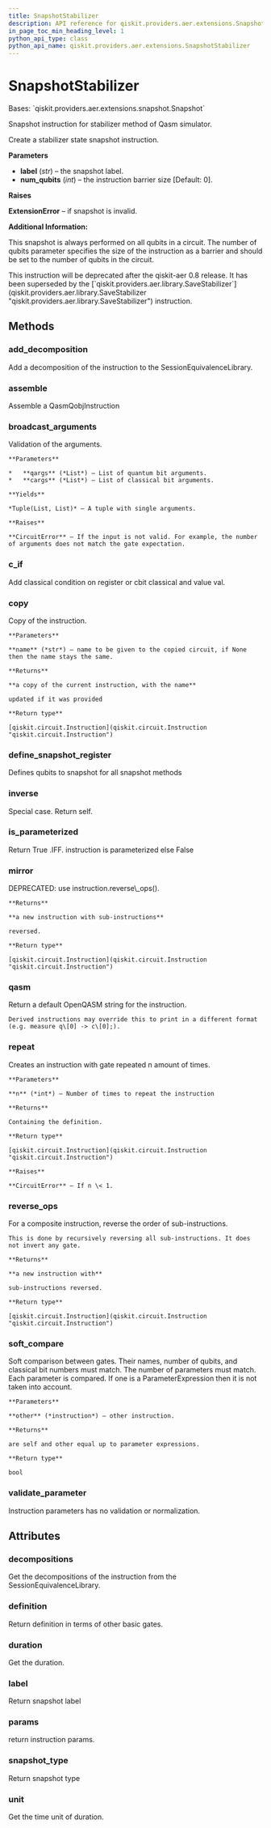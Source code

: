 ```yaml
---
title: SnapshotStabilizer
description: API reference for qiskit.providers.aer.extensions.SnapshotStabilizer
in_page_toc_min_heading_level: 1
python_api_type: class
python_api_name: qiskit.providers.aer.extensions.SnapshotStabilizer
---
```


# SnapshotStabilizer

<Class id="qiskit.providers.aer.extensions.SnapshotStabilizer" github="https://github.com/qiskit/qiskit-aer/tree/stable/0.8/qiskit/providers/aer/extensions/snapshot_stabilizer.py" signature="SnapshotStabilizer(label, num_qubits=0)">
  Bases: `qiskit.providers.aer.extensions.snapshot.Snapshot`

  Snapshot instruction for stabilizer method of Qasm simulator.

  Create a stabilizer state snapshot instruction.

  **Parameters**

  *   **label** (*str*) – the snapshot label.
  *   **num\_qubits** (*int*) – the instruction barrier size \[Default: 0].

  **Raises**

  **ExtensionError** – if snapshot is invalid.

  **Additional Information:**

  This snapshot is always performed on all qubits in a circuit. The number of qubits parameter specifies the size of the instruction as a barrier and should be set to the number of qubits in the circuit.

  <Admonition title="Note" type="note">
    This instruction will be deprecated after the qiskit-aer 0.8 release. It has been superseded by the [`qiskit.providers.aer.library.SaveStabilizer`](qiskit.providers.aer.library.SaveStabilizer "qiskit.providers.aer.library.SaveStabilizer") instruction.
  </Admonition>

  ## Methods

  ### add\_decomposition

  <Function id="qiskit.providers.aer.extensions.SnapshotStabilizer.add_decomposition" signature="SnapshotStabilizer.add_decomposition(decomposition)">
    Add a decomposition of the instruction to the SessionEquivalenceLibrary.
  </Function>

  ### assemble

  <Function id="qiskit.providers.aer.extensions.SnapshotStabilizer.assemble" signature="SnapshotStabilizer.assemble()">
    Assemble a QasmQobjInstruction
  </Function>

  ### broadcast\_arguments

  <Function id="qiskit.providers.aer.extensions.SnapshotStabilizer.broadcast_arguments" signature="SnapshotStabilizer.broadcast_arguments(qargs, cargs)">
    Validation of the arguments.

    **Parameters**

    *   **qargs** (*List*) – List of quantum bit arguments.
    *   **cargs** (*List*) – List of classical bit arguments.

    **Yields**

    *Tuple(List, List)* – A tuple with single arguments.

    **Raises**

    **CircuitError** – If the input is not valid. For example, the number of arguments does not match the gate expectation.
  </Function>

  ### c\_if

  <Function id="qiskit.providers.aer.extensions.SnapshotStabilizer.c_if" signature="SnapshotStabilizer.c_if(classical, val)">
    Add classical condition on register or cbit classical and value val.
  </Function>

  ### copy

  <Function id="qiskit.providers.aer.extensions.SnapshotStabilizer.copy" signature="SnapshotStabilizer.copy(name=None)">
    Copy of the instruction.

    **Parameters**

    **name** (*str*) – name to be given to the copied circuit, if None then the name stays the same.

    **Returns**

    **a copy of the current instruction, with the name**

    updated if it was provided

    **Return type**

    [qiskit.circuit.Instruction](qiskit.circuit.Instruction "qiskit.circuit.Instruction")
  </Function>

  ### define\_snapshot\_register

  <Function id="qiskit.providers.aer.extensions.SnapshotStabilizer.define_snapshot_register" signature="static SnapshotStabilizer.define_snapshot_register(circuit, label=None, qubits=None)">
    Defines qubits to snapshot for all snapshot methods
  </Function>

  ### inverse

  <Function id="qiskit.providers.aer.extensions.SnapshotStabilizer.inverse" signature="SnapshotStabilizer.inverse()">
    Special case. Return self.
  </Function>

  ### is\_parameterized

  <Function id="qiskit.providers.aer.extensions.SnapshotStabilizer.is_parameterized" signature="SnapshotStabilizer.is_parameterized()">
    Return True .IFF. instruction is parameterized else False
  </Function>

  ### mirror

  <Function id="qiskit.providers.aer.extensions.SnapshotStabilizer.mirror" signature="SnapshotStabilizer.mirror()">
    DEPRECATED: use instruction.reverse\_ops().

    **Returns**

    **a new instruction with sub-instructions**

    reversed.

    **Return type**

    [qiskit.circuit.Instruction](qiskit.circuit.Instruction "qiskit.circuit.Instruction")
  </Function>

  ### qasm

  <Function id="qiskit.providers.aer.extensions.SnapshotStabilizer.qasm" signature="SnapshotStabilizer.qasm()">
    Return a default OpenQASM string for the instruction.

    Derived instructions may override this to print in a different format (e.g. measure q\[0] -> c\[0];).
  </Function>

  ### repeat

  <Function id="qiskit.providers.aer.extensions.SnapshotStabilizer.repeat" signature="SnapshotStabilizer.repeat(n)">
    Creates an instruction with gate repeated n amount of times.

    **Parameters**

    **n** (*int*) – Number of times to repeat the instruction

    **Returns**

    Containing the definition.

    **Return type**

    [qiskit.circuit.Instruction](qiskit.circuit.Instruction "qiskit.circuit.Instruction")

    **Raises**

    **CircuitError** – If n \< 1.
  </Function>

  ### reverse\_ops

  <Function id="qiskit.providers.aer.extensions.SnapshotStabilizer.reverse_ops" signature="SnapshotStabilizer.reverse_ops()">
    For a composite instruction, reverse the order of sub-instructions.

    This is done by recursively reversing all sub-instructions. It does not invert any gate.

    **Returns**

    **a new instruction with**

    sub-instructions reversed.

    **Return type**

    [qiskit.circuit.Instruction](qiskit.circuit.Instruction "qiskit.circuit.Instruction")
  </Function>

  ### soft\_compare

  <Function id="qiskit.providers.aer.extensions.SnapshotStabilizer.soft_compare" signature="SnapshotStabilizer.soft_compare(other)">
    Soft comparison between gates. Their names, number of qubits, and classical bit numbers must match. The number of parameters must match. Each parameter is compared. If one is a ParameterExpression then it is not taken into account.

    **Parameters**

    **other** (*instruction*) – other instruction.

    **Returns**

    are self and other equal up to parameter expressions.

    **Return type**

    bool
  </Function>

  ### validate\_parameter

  <Function id="qiskit.providers.aer.extensions.SnapshotStabilizer.validate_parameter" signature="SnapshotStabilizer.validate_parameter(parameter)">
    Instruction parameters has no validation or normalization.
  </Function>

  ## Attributes

  ### decompositions

  <Attribute id="qiskit.providers.aer.extensions.SnapshotStabilizer.decompositions" name="decompositions">
    Get the decompositions of the instruction from the SessionEquivalenceLibrary.
  </Attribute>

  ### definition

  <Attribute id="qiskit.providers.aer.extensions.SnapshotStabilizer.definition" name="definition">
    Return definition in terms of other basic gates.
  </Attribute>

  ### duration

  <Attribute id="qiskit.providers.aer.extensions.SnapshotStabilizer.duration" name="duration">
    Get the duration.
  </Attribute>

  ### label

  <Attribute id="qiskit.providers.aer.extensions.SnapshotStabilizer.label" name="label">
    Return snapshot label
  </Attribute>

  ### params

  <Attribute id="qiskit.providers.aer.extensions.SnapshotStabilizer.params" name="params">
    return instruction params.
  </Attribute>

  ### snapshot\_type

  <Attribute id="qiskit.providers.aer.extensions.SnapshotStabilizer.snapshot_type" name="snapshot_type">
    Return snapshot type
  </Attribute>

  ### unit

  <Attribute id="qiskit.providers.aer.extensions.SnapshotStabilizer.unit" name="unit">
    Get the time unit of duration.
  </Attribute>
</Class>

